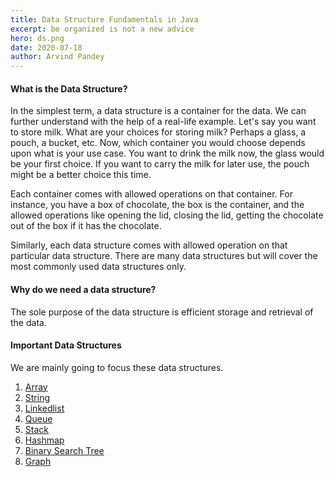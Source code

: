 ```yaml
---
title: Data Structure Fundamentals in Java
excerpt: be organized is not a new advice
hero: ds.png
date: 2020-07-18
author: Arvind Pandey
---
```

#### What is the Data Structure?

In the simplest term, a data structure is a container for the data.
We can further understand with the help of a real-life example. 
Let's say you want to store milk. What are your choices for storing milk? 
Perhaps a glass, a pouch, a bucket, etc. Now, 
which container you would choose depends upon what is your use case.
You want to drink the milk now, the glass would be your first choice.
If you want to carry the milk for later use, the pouch might be a better 
choice this time. 

Each container comes with allowed operations on that container.
For instance, you have a box of chocolate, the box is the container,
and the allowed operations like opening the lid, closing the lid,
getting the chocolate out of the box if it has the chocolate.

Similarly, each data structure comes with allowed operation on that 
particular data structure. There are many data structures 
but will cover the most commonly used data structures only.


#### Why do we need a data structure?

The sole purpose of the data structure is efficient storage and 
retrieval of the data.


#### Important Data Structures
We are mainly going to focus these data structures.

1. [Array](/array-fundamentals-in-java/)
2. [String](/string-fundamentals-in-java/)
3. [Linkedlist](/linkedlist-fundamentals-in-java/)
4. [Queue](/queue-fundamentals-in-java)
5. [Stack](/stack-fundamentals-in-java)
6. [Hashmap](/hashmap-fundamentals-in-java)
7. [Binary Search Tree](/demystifying-binary-search-tree)
8. [Graph](/graph-fundamentals-in-java/)